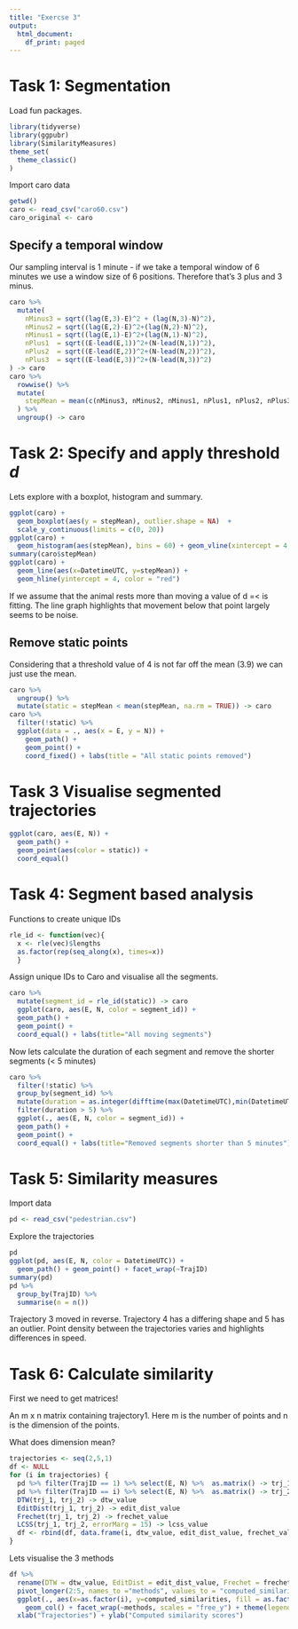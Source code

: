 ```yaml
---
title: "Exercse 3"
output:
  html_document:
    df_print: paged
---
```


# Task 1: Segmentation
Load fun packages.
```r
library(tidyverse)
library(ggpubr)
library(SimilarityMeasures)
theme_set(
  theme_classic()
)
```

Import caro data
```r
getwd()
caro <- read_csv("caro60.csv")
caro_original <- caro
```
## Specify a temporal window
Our sampling interval is 1 minute - if we take a temporal window of 6 minutes we use a window size of 6 positions. Therefore that's 3 plus and 3 minus.
```r
caro %>% 
  mutate(
    nMinus3 = sqrt((lag(E,3)-E)^2 + (lag(N,3)-N)^2),
    nMinus2 = sqrt((lag(E,2)-E)^2+(lag(N,2)-N)^2),  
    nMinus1 = sqrt((lag(E,1)-E)^2+(lag(N,1)-N)^2),
    nPlus1  = sqrt((E-lead(E,1))^2+(N-lead(N,1))^2), 
    nPlus2  = sqrt((E-lead(E,2))^2+(N-lead(N,2))^2),  
    nPlus3  = sqrt((E-lead(E,3))^2+(N-lead(N,3))^2)  
) -> caro
caro %>% 
  rowwise() %>% 
  mutate(
    stepMean = mean(c(nMinus3, nMinus2, nMinus1, nPlus1, nPlus2, nPlus3))
  ) %>% 
  ungroup() -> caro
```


# Task 2: Specify and apply threshold *d*
Lets explore with a boxplot, histogram and summary.
```r
ggplot(caro) +
  geom_boxplot(aes(y = stepMean), outlier.shape = NA)  +
  scale_y_continuous(limits = c(0, 20))
ggplot(caro) +
  geom_histogram(aes(stepMean), bins = 60) + geom_vline(xintercept = 4, color = "red")
summary(caro$stepMean)
ggplot(caro) +
  geom_line(aes(x=DatetimeUTC, y=stepMean)) +
  geom_hline(yintercept = 4, color = "red")
```
If we assume that the animal rests more than moving a value of d =< is fitting. The line graph highlights that movement below that point largely seems to be noise.

## Remove static points
Considering that a threshold value of 4 is not far off the mean (3.9) we can just use the mean.
```r
caro %>% 
  ungroup() %>% 
  mutate(static = stepMean < mean(stepMean, na.rm = TRUE)) -> caro
caro %>% 
  filter(!static) %>% 
  ggplot(data = ., aes(x = E, y = N)) +
    geom_path() +
    geom_point() +
    coord_fixed() + labs(title = "All static points removed")
```
# Task 3 Visualise segmented trajectories
```r
ggplot(caro, aes(E, N)) +
  geom_path() +
  geom_point(aes(color = static)) +
  coord_equal()
```
# Task 4: Segment based analysis
Functions to create unique IDs
```r
rle_id <- function(vec){
  x <- rle(vec)$lengths
  as.factor(rep(seq_along(x), times=x))
  }
```

Assign unique IDs to Caro and visualise all the segments.
```r
caro %>%
  mutate(segment_id = rle_id(static)) -> caro
  ggplot(caro, aes(E, N, color = segment_id)) +
  geom_path() +
  geom_point() +
  coord_equal() + labs(title="All moving segments")
```

Now lets calculate the duration of each segment and remove the shorter segments (< 5 minutes)
```r
caro %>% 
  filter(!static) %>% 
  group_by(segment_id) %>% 
  mutate(duration = as.integer(difftime(max(DatetimeUTC),min(DatetimeUTC), units = "mins"))) %>%
  filter(duration > 5) %>% 
  ggplot(., aes(E, N, color = segment_id)) +
  geom_path() +
  geom_point() +
  coord_equal() + labs(title="Removed segments shorter than 5 minutes")
```

# Task 5: Similarity measures
Import data
```r
pd <- read_csv("pedestrian.csv")
```

Explore the trajectories
```r
pd
ggplot(pd, aes(E, N, color = DatetimeUTC)) +
  geom_path() + geom_point() + facet_wrap(~TrajID)
summary(pd)
pd %>% 
  group_by(TrajID) %>% 
  summarise(n = n())
```
Trajectory 3 moved in reverse. Trajectory 4 has a differing shape and 5 has an outlier.
Point density between the trajectories varies and highlights differences in speed.

# Task 6: Calculate similarity

First we need to get matrices!

	
An m x n matrix containing trajectory1. 
Here m is the number of points and n is the dimension of the points.

What does dimension mean?
```r
trajectories <- seq(2,5,1)
df <- NULL
for (i in trajectories) {
  pd %>% filter(TrajID == 1) %>% select(E, N) %>%  as.matrix() -> trj_1
  pd %>% filter(TrajID == i) %>% select(E, N) %>%  as.matrix() -> trj_2
  DTW(trj_1, trj_2) -> dtw_value
  EditDist(trj_1, trj_2) -> edit_dist_value
  Frechet(trj_1, trj_2) -> frechet_value
  LCSS(trj_1, trj_2, errorMarg = 15) -> lcss_value
  df <- rbind(df, data.frame(i, dtw_value, edit_dist_value, frechet_value, lcss_value))
}
```

Lets visualise the 3 methods
```r
df %>% 
  rename(DTW = dtw_value, EditDist = edit_dist_value, Frechet = frechet_value, LCSS = lcss_value) %>% 
  pivot_longer(2:5, names_to ="methods", values_to = "computed_similarities")%>% 
  ggplot(., aes(x=as.factor(i), y=computed_similarities, fill = as.factor(i))) +
    geom_col() + facet_wrap(~methods, scales = "free_y") + theme(legend.position="none") +
  xlab("Trajectories") + ylab("Computed similarity scores")
```
